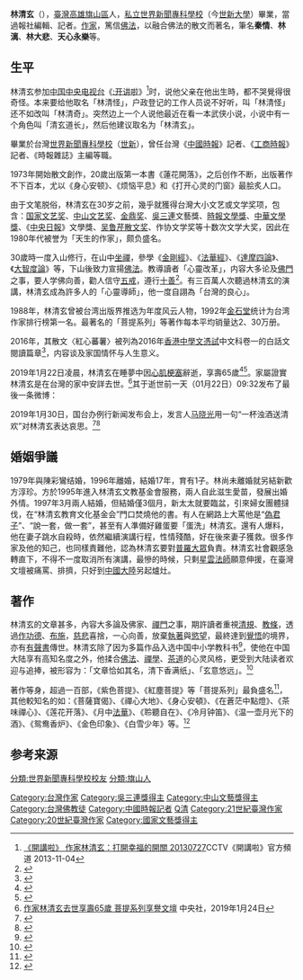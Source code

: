 {{Refimprove|time=2019-01-23T02:40:21+00:00}}
{{Infobox writer
|romaji       = {{lang|en|Lin Ching-hsuan}}
|姓名         = 林清玄
|圖像         = File:Lin Ching-hsuan.jpg
|笔名         = {{small|秦情、林漓、林俠安、林大悲、天心永樂 等}}
|出生         = 1953年2月26日
|出生地点     = {{ROC|台湾}}[[高雄县|高雄县]][[旗山鎮|旗山鎮]]
|职业         = [[作家|作家]]、[[編輯|編輯]]、[[記者|記者]]
|国籍         = {{ROC}}
|逝世         = {{death date and age|2019|1|22|1953|2|26}}
|逝世地點     = {{TWN}}[[高雄市|高雄市]][[旗山區|旗山區]]
|居處         = 
|母校         = [[世新大學|世界新聞專科學校]]（今[[世新大學|世新大學]]）畢業
|創作時期     = 1973年－2019年
|體裁         = [[散文|散文]]、[[小品文|小品文]]、[[報導文學|報導文學]]、[[隨筆|隨筆]]
|主題         = [[佛學|佛學]]、[[人生觀|人生觀]]
|notableworks = {{small|散文集：}}<br>「菩提系列」、「現代佛經系列」<br>{{small|有聲書：}}<br>《打開心内的門窗》<br>《走向光明的所在》 等
|配偶         = 陈彩銮{{small|（1979年－1996年）}}<br>方淳珍{{small|（1997年－2019年）}}
|獎項         = [[國家文藝獎|國家文藝獎]]、[[中山文藝獎|中山文藝獎]]、[[金鼎獎|金鼎獎]]等多項
}}

'''林清玄'''（{{bd|1953年|2月26日|2019年|1月22日||catIdx=L林}}），[[臺灣|臺灣]][[高雄|高雄]][[旗山區|旗山區]]人，[[世新大學|私立世界新聞專科學校]]（今[[世新大學|世新大學]]）畢業，當過報社編輯、記者。[[作家|作家]]，篤信[[佛法|佛法]]，以融合佛法的散文而著名，筆名'''秦情'''、'''林漓'''、'''林大悲'''、'''天心永樂'''等。

==生平==
林清玄参加[[中国|中国]][[中国中央电视台|中央电视台]]《[[:开讲啦|:开讲啦]]》<ref>[https://www.youtube.com/watch?v=J8rZKEmrSiQ 《開講啦》 作家林清玄：打開幸福的開關 20130727]CCTV《開講啦》官方頻道 2013-11-04</ref>时，说他父亲在他出生時，都不哭覺得很奇怪。本来要给他取名「林清怪」，户政登记的工作人员说不好听，叫「林清怪」还不如改叫「林清奇」。突然边上一个人说他最近在看一本武侠小说，小说中有一个角色叫「清玄道长」，然后他建议取名为「林清玄」。

畢業於台灣[[世新大學|世界新聞專科學校]]（[[世新大學|世新]]），曾任台灣《[[中國時報|中國時報]]》記者、《[[工商時報|工商時報]]》記者、《時報雜誌》主編等職。

1973年開始散文創作，20歲出版第一本書《蓮花開落》，之后创作不断，出版著作不下百本，尤以《身心安顿》、《烦恼平息》和《打开心灵的门窗》最脍炙人口。

由于文笔脱俗，林清玄在30岁之前，幾乎就獲得台灣大小文艺或文学奖项，包含：[[國家文藝獎|国家文艺奖]]、[[中山文藝獎|中山文艺奖]]、[[金鼎獎|金鼎奖]]、[[吳三連|吳三連]]文藝獎、[[時報文學獎|時報文學獎]]、[[中華文藝獎金委員會|中華文學獎]]、《[[中央日報|中央日報]]》文學獎、[[吳魯芹散文獎|吴鲁芹散文奖]]、作协文学奖等十数次文学大奖，因此在1980年代被誉为「天生的作家」，颇负盛名。

30歲時一度入山修行，在山中[[坐禪|坐禪]]，參學《[[金剛經|金剛經]]》、《[[法華經|法華經]]》、《[[達摩四論|達摩四論]]》、《[[大智度論|大智度論]]》等，下山後致力宣揚[[佛法|佛法]]。教導讀者「心靈改革」，内容大多论及[[佛門|佛門]]之事，要人学佛向善，勸人信守[[五戒|五戒]]，遵行[[十善|十善]]<ref>{{Cite web|title=評：林清玄-真佛法藏文庫|url=http://www.tblibrary.org/?act=article&id=3129|work=www.tblibrary.org|accessdate=2019-01-23}}</ref>。有三百萬人次聽過林清玄的演講，林清玄成為許多人的「心靈導師」，他一度自詡為「台灣的良心」。

1988年，林清玄曾被台湾出版界推选为年度风云人物，1992年[[金石堂|金石堂]]统计为台湾作家排行榜第一名。最著名的「菩提系列」等著作每本平均销量达2、30万册。

2016年，其散文〈紅心蕃薯〉被列為2016年[[香港中學文憑試|香港中學文憑試]]中文科卷一的白話文閱讀篇章<ref>{{Cite web|title=《吾廬記》《紅心蕃薯》 老師指歷年最淺 「死亡之卷」 不再致命|url=http://www.singtao.ca/toronto/783371/2016-04-06/post-%e3%80%8a%e5%90%be%e5%bb%ac%e8%a8%98%e3%80%8b%e3%80%8a%e7%b4%85%e5%bf%83%e8%95%83%e8%96%af%e3%80%8b-%e8%80%81%e5%b8%ab%e6%8c%87%e6%ad%b7%e5%b9%b4%e6%9c%80%e6%b7%ba-%e3%80%8c%e6%ad%bb%e4%ba%a1/?variant=zh-hk|work=星島日報 加拿大 多倫多|date=2016-04-06|accessdate=2019-01-23|language=zh-TW|last=cms|archive-url=https://web.archive.org/web/20190123223043/http://www.singtao.ca/toronto/783371/2016-04-06/post-%e3%80%8a%e5%90%be%e5%bb%ac%e8%a8%98%e3%80%8b%e3%80%8a%e7%b4%85%e5%bf%83%e8%95%83%e8%96%af%e3%80%8b-%e8%80%81%e5%b8%ab%e6%8c%87%e6%ad%b7%e5%b9%b4%e6%9c%80%e6%b7%ba-%e3%80%8c%e6%ad%bb%e4%ba%a1/?variant=zh-hk|archive-date=2019-01-23|dead-url=yes}}</ref>，内容谈及家国情怀与人生意义。

2019年1月22日凌晨，林清玄在睡夢中因[[心肌梗塞|心肌梗塞]]辭逝，享壽65歲<ref>{{Cite news |url=http://www.xinhuanet.com/tw/2019-01/23/c_1124032546.htm |title=台湾知名作家林清玄逝世-新华网 |accessdate=2021-12-01 |archive-date=2020-08-09 |archive-url=https://web.archive.org/web/20200809012919/http://www.xinhuanet.com/tw/2019-01/23/c_1124032546.htm |dead-url=no }}</ref><ref name="ETtoday新聞雲 20192">{{cite web|title=快訊／台灣知名作家林清玄過世　享壽65歲 - ETtoday新聞雲|website=ETtoday新聞雲|date=2019-01-23|url=https://www.ettoday.net/news/20190123/1363421.htm|language=zh|access-date=2019-01-23|archive-date=2019-01-23|archive-url=https://web.archive.org/web/20190123121250/https://www.ettoday.net/news/20190123/1363421.htm|dead-url=no}}</ref>。家屬證實林清玄是在台灣的家中安詳去世。<ref>[https://www.cna.com.tw/news/firstnews/201901235001.aspx 作家林清玄去世享壽65歲 菩提系列享譽文壇] {{Wayback|url=https://www.cna.com.tw/news/firstnews/201901235001.aspx |date=20201027014854 }} 中央社，2019年1月24日</ref>其于逝世前一天（01月22日）09:32发布了最後一条微博：

{{cquote|在穿過林間的時候，我覺得麻雀的死亡給我一些啟示，我們雖然在塵網中生活，但永遠不要失去想飛的心，不要忘記飛翔的姿勢。<ref>{{Cite web|title=林清玄逝世前日发最后一条微博 感慨不要失去梦想|url=http://ent.sina.com.cn/s/h/2019-01-23/doc-ihrfqzka0229576.shtml|work=新浪娱乐_新浪网|date=2019-01-23|accessdate=2019-01-23|last=新浪娱乐|author=|publisher=}}</ref><ref>{{Cite news |url=http://www.xinhuanet.com/book/2019-01/24/c_1210046044.htm |title=林清玄最后遗作谈生死：“人间幸好有离别”-新华网 |accessdate=2021-12-01}}</ref>|}}

2019年1月30日，国台办例行新闻发布会上，发言人[[马晓光|马晓光]]用一句“一杯浊酒送清欢”对林清玄表达哀思。<ref>{{Cite news |url=http://www.xinhuanet.com/politics/2019-01/30/c_1210051288.htm |title=国台办发言人悼台湾作家林清玄：一杯浊酒送清欢-新华网 |accessdate=2021-12-01 |archive-date=2021-12-01 |archive-url=https://web.archive.org/web/20211201074102/http://www.xinhuanet.com/politics/2019-01/30/c_1210051288.htm |dead-url=no }}</ref><ref>{{Cite news |url=https://taiwan.huanqiu.com/article/9CaKrnKhzz4 |title=台湾著名作家林清玄去世，国台办：一杯浊酒送清欢 |accessdate=2021-12-01 |archive-date=2021-12-01 |archive-url=https://web.archive.org/web/20211201074010/https://taiwan.huanqiu.com/article/9CaKrnKhzz4 |dead-url=no }}</ref>

== 婚姻爭議 ==
1979年與陳彩鸞结婚，1996年離婚，結婚17年，育有1子。林尚未離婚就另結新歡方淳珍。方於1995年進入林清玄文教基金會服務，兩人自此滋生愛苗，發展出婚外情。1997年3月兩人結婚，但結婚僅3個月，新太太就要臨盆，引來婦女團體撻伐，在“林清玄教育文化基金会”門口焚燒他的書。有人在網路上大罵他是“[[偽君子|偽君子]]”、“說一套，做一套”，甚至有人準備好雞蛋要「蛋洗」林清玄。還有人爆料，他在妻子跳水自殺時，依然繼續演講行程，性情殘酷，好在後來妻子獲救。很多作家及他的知己，也同樣責難他，認為林清玄要對[[普羅大眾|普羅大眾]]負責。林清玄社會觀感急轉直下，不得不一度取消所有演講，最慘的時候，只剩[[星雲法師|星雲法師]]願意伸援，在臺灣文壇被痛罵、排擠，只好到[[中國大陸|中國大陸]]另起爐灶。

==著作==
林清玄的文章甚多，內容大多論及佛家、[[禪門|禪門]]之事，期許讀者重視[[清規|清規]]、[[教條|教條]]，透過[[作功德|作功德]]、[[布施|布施]]，[[慈悲|慈悲]]喜捨，一心向善，放棄[[執著|執著]]與[[慾望|慾望]]，最終達到[[覺悟|覺悟]]的境界，亦有[[有聲書|有聲書]]傳世。林清玄除了因为多篇作品入选中国中小学教科书<ref>{{Cite news |url=https://china.huanqiu.com/article/9CaKrnKhkJZ |title=台湾作家林清玄去世：曾白天杀猪，晚上写作 |accessdate=2021-12-01 |archive-date=2021-12-01 |archive-url=https://web.archive.org/web/20211201074007/https://china.huanqiu.com/article/9CaKrnKhkJZ |dead-url=no }}</ref>，使他在中国大陆享有高知名度之外，他揉合[[佛法|佛法]]、[[禪學|禪學]]、[[茶道|茶道]]的心灵风格，更受到大陆读者欢迎与追捧，被形容为：「文章恰如其名，清下香满纸」、「玄意悠远」。<ref>{{Cite news |url=http://tw.people.com.cn/BIG5/n1/2019/0123/c14657-30587365.html |title=台灣知名作家林清玄逝世文章多次入選語文課本 |work=人民网 |accessdate=2021-12-01 |archive-date=2021-12-01 |archive-url=https://web.archive.org/web/20211201074012/http://tw.people.com.cn/BIG5/n1/2019/0123/c14657-30587365.html |dead-url=no }}</ref>

著作等身，超過一百部，《紫色菩提》、《紅塵菩提》等「菩提系列」最負盛名<ref>{{Cite news |url=http://district.ce.cn/newarea/roll/201901/23/t20190123_31340577.shtml |title=台湾知名作家林清玄逝世 曾致力于两岸文化交流_中国经济网——国家经济门户 |accessdate=2021-12-01 |archive-date=2021-12-01 |archive-url=https://web.archive.org/web/20211201074005/http://district.ce.cn/newarea/roll/201901/23/t20190123_31340577.shtml |dead-url=no }}</ref>，其他較知名的如：《菩薩寶偈》、《禪心大地》、《身心安頓》、《在蒼茫中點燈》、《茶味禪心》、《莲花开落》、《月中[[法華|法華]]》、《聆聽自在》、《冷月钟笛》、《温一壶月光下的酒》、《鸳鸯香炉》、《金色印象》、《白雪少年》等。<ref>{{Cite news |url=https://www.chinanews.com.cn/shipin/cns/2019/01-24/news800840.shtml |title=探访台湾作家林清玄母校 同窗忆其学生时代点滴-中新网视频 |accessdate=2021-12-01 |archive-date=2021-12-01 |archive-url=https://web.archive.org/web/20211201074014/https://www.chinanews.com.cn/shipin/cns/2019/01-24/news800840.shtml |dead-url=no }}</ref>

==参考来源==
{{reflist}}
{{authority control}}
{{DEFAULTSORT:Lin林}}
[[Category:台灣作家|Category:台灣作家]]
[[Category:吳三連獎得主|Category:吳三連獎得主]]
[[Category:中山文藝獎得主|Category:中山文藝獎得主]]
[[Category:台灣佛教徒|Category:台灣佛教徒]]
[[Category:中國時報記者|Category:中國時報記者]]
[[分類:世界新聞專科學校校友|分類:世界新聞專科學校校友]]
[[分類:旗山人|分類:旗山人]]
[[Category:林姓|Q清]]
[[Category:21世紀臺灣作家|Category:21世紀臺灣作家]]
[[Category:20世紀臺灣作家|Category:20世紀臺灣作家]]
[[Category:國家文藝獎得主|Category:國家文藝獎得主]]
